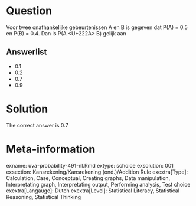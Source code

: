 Question
========

Voor twee onafhankelijke gebeurtenissen A en B is gegeven dat P(A) = 0.5 en P(B) = 0.4. Dan is P(A <U+222A> B) gelijk aan 

Answerlist
----------
* 0.1
* 0.2
* 0.7
* 0.9

Solution
========

The correct answer is  0.7 

Meta-information
================
exname: uva-probability-491-nl.Rmd 
extype: schoice 
exsolution: 001 
exsection: Kansrekening/Kansrekening (ond.)/Addition Rule
exextra[Type]: Calculation, Case, Conceptual, Creating graphs, Data manipulation, Interpretating graph, Interpretating output, Performing analysis, Test choice 
exextra[Langauge]: Dutch 
exextra[Level]: Statistical Literacy, Statistical Reasoning, Statistical Thinking 
